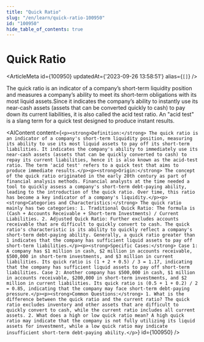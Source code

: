 ```yaml
---
title: "Quick Ratio"
slug: "/en/learn/quick-ratio-100950"
id: "100950"
hide_table_of_contents: true
---
```



# Quick Ratio

<ArticleMeta id={100950} updatedAt={'2023-09-26 13:58:51'} alias={`[]`} />
<div className='border-solid border-b border-t-0 my-4 border-[var(--ifm-color-gray-300)]' />

The quick ratio is an indicator of a company’s short-term liquidity position and measures a company’s ability to meet its short-term obligations with its most liquid assets.Since it indicates the company’s ability to instantly use its near-cash assets (assets that can be converted quickly to cash) to pay down its current liabilities, it is also called the acid test ratio. An "acid test" is a slang term for a quick test designed to produce instant results.

<AIContent content={`<p><strong>Definition:</strong> The quick ratio is an indicator of a company's short-term liquidity position, measuring its ability to use its most liquid assets to pay off its short-term liabilities. It indicates the company's ability to immediately use its near-cash assets (assets that can be quickly converted to cash) to repay its current liabilities, hence it is also known as the acid-test ratio. The term 'acid test' refers to a quick test that aims to produce immediate results.</p><p><strong>Origin:</strong> The concept of the quick ratio originated in the early 20th century as part of financial analysis methods. Financial analysts at the time needed a tool to quickly assess a company's short-term debt-paying ability, leading to the introduction of the quick ratio. Over time, this ratio has become a key indicator of a company's liquidity.</p><p><strong>Categories and Characteristics:</strong> The quick ratio mainly has two categories: 1. Traditional Quick Ratio: The formula is (Cash + Accounts Receivable + Short-term Investments) / Current Liabilities. 2. Adjusted Quick Ratio: Further excludes accounts receivable that are difficult to quickly convert to cash. The quick ratio's characteristic is its ability to quickly reflect a company's short-term debt-paying ability. Generally, a quick ratio greater than 1 indicates that the company has sufficient liquid assets to pay off short-term liabilities.</p><p><strong>Specific Cases:</strong> Case 1: A company has $1 million in cash, $2 million in accounts receivable, $500,000 in short-term investments, and $3 million in current liabilities. Its quick ratio is (1 + 2 + 0.5) / 3 = 1.17, indicating that the company has sufficient liquid assets to pay off short-term liabilities. Case 2: Another company has $500,000 in cash, $1 million in accounts receivable, $200,000 in short-term investments, and $2 million in current liabilities. Its quick ratio is (0.5 + 1 + 0.2) / 2 = 0.85, indicating that the company may face short-term debt-paying pressure.</p><p><strong>Common Questions:</strong> 1. What is the difference between the quick ratio and the current ratio? The quick ratio excludes inventory and other assets that are difficult to quickly convert to cash, while the current ratio includes all current assets. 2. What does a high or low quick ratio mean? A high quick ratio may indicate that the company is not fully utilizing its liquid assets for investment, while a low quick ratio may indicate insufficient short-term debt-paying ability.</p>`} id={100950} />

